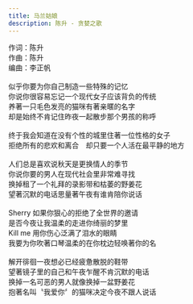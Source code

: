 ```yaml
---
title: 马兰姑娘
description: 陈升 - 贪婪之歌
---
```


作词：陈升<br />作曲：陈升<br />编曲：李正帆<br /><br />似乎你要为你自己制造一些特殊的记忆<br />你说你很容易忘记一个现代女子应该背负的传统<br />养著一只毛色发亮的猫咪有著亲暱的名字<br />却是始终不肯记住昨夜一起散步那个男孩的称呼<br /><br />终于我会知道在没有个性的城里住著一位性格的女子<br />拒绝所有的悲欢和离合　却只要一个人活在最平静的地方<br /><br />人们总是喜欢说秋天是更换情人的季节<br />你说你要的男人在现代社会里非常难寻找<br />换掉租了一个礼拜的录影带和枯萎的野姜花<br />望著沉默的电话思量著午夜有谁肯陪你说话<br /><br />Sherry 如果你狠心的拒绝了全世界的邀请<br />是否今夜让我温柔的走进你绮丽的梦里<br />Kill me 用你伤心泛满了泪水的眼睛<br />我要为你吹著口琴温柔的在你枕边轻唤著你的名<br /><br />解开徘徊一夜想必已经疲惫散脱的鞋带<br />望著镜子里的自己和午夜乍醒不肯沉默的电话<br />换掉一名可恶的男人就像换掉一盆野姜花<br />抱著名叫〝我爱你〞的猫咪决定今夜不跟人说话